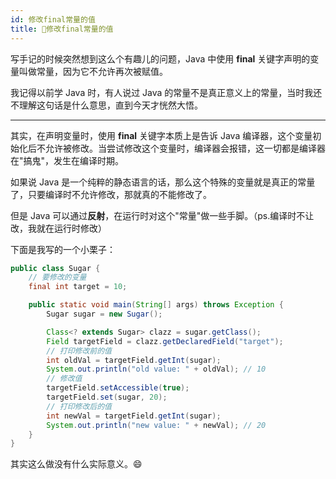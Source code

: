 ```yaml
---
id: 修改final常量的值
title: 🍬修改final常量的值
---
```

写手记的时候突然想到这么个有趣儿的问题，Java 中使用 **final** 关键字声明的变量叫做常量，因为它不允许再次被赋值。

我记得以前学 Java 时，有人说过 Java 的常量不是真正意义上的常量，当时我还不理解这句话是什么意思，直到今天才恍然大悟。

---

其实，在声明变量时，使用 **final** 关键字本质上是告诉 Java 编译器，这个变量初始化后不允许被修改。当尝试修改这个变量时，编译器会报错，这一切都是编译器在"搞鬼"，发生在编译时期。

如果说 Java 是一个纯粹的静态语言的话，那么这个特殊的变量就是真正的常量了，只要编译时不允许修改，那就真的不能修改了。

但是 Java 可以通过**反射**，在运行时对这个"常量"做一些手脚。（ps.编译时不让改，我就在运行时修改）

下面是我写的一个小栗子：

```java
public class Sugar {
    // 要修改的变量
    final int target = 10;

    public static void main(String[] args) throws Exception {
        Sugar sugar = new Sugar();

        Class<? extends Sugar> clazz = sugar.getClass();
        Field targetField = clazz.getDeclaredField("target");
        // 打印修改前的值
        int oldVal = targetField.getInt(sugar);
        System.out.println("old value: " + oldVal); // 10
        // 修改值
        targetField.setAccessible(true);
        targetField.set(sugar, 20);
        // 打印修改后的值
        int newVal = targetField.getInt(sugar);
        System.out.println("new value: " + newVal); // 20
    }
}
```

其实这么做没有什么实际意义。😄